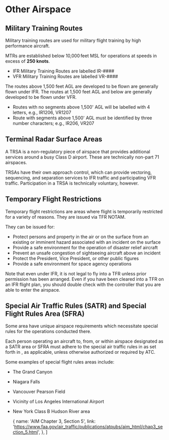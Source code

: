 

# Other Airspace

## Military Training Routes

Military training routes are used for military flight training by high
performance aircraft.

MTRs are established below 10,000 feet MSL for operations at speeds in excess of
**250 knots**.

-   IFR Military Training Routes are labelled IR-####
-   VFR Military Training Routes are labelled VR-####

The routes above 1,500 feet AGL are developed to be flown are generally flown
under IFR. The routes at 1,500 feet AGL and below are generally developed to be
flown under VFR.

-   Routes with no segments above 1,500' AGL will be labelled with 4 letters,
    e.g., IR1206, VR1207
-   Route with segments above 1,500' AGL must be identified by three number
    characters; e.g., IR206, VR207

## Terminal Radar Surface Areas

A TRSA is a non-regulatory piece of airspace that provides additional services
around a busy Class D airport. These are technically non-part 71 airspaces.

TRSAs have their own approach control, which can provide vectoring, sequencing,
and separation services to IFR traffic and participating VFR traffic.
Participation in a TRSA is technically voluntary, however.

## Temporary Flight Restrictions

Temporary flight restrictions are areas where flight is temporarily restricted
for a variety of reasons. They are issued via TFR NOTAM.

They can be issued for:

-   Protect persons and property in the air or on the surface from an existing
    or imminent hazard associated with an incident on the surface
-   Provide a safe environment for the operation of disaster relief aircraft
-   Prevent an unsafe congestion of sightseeing aircraft above an incident
-   Protect the President, Vice President, or other public figures
-   Provide a safe environment for space agency operations

Note that even under IFR, it is not legal to fly into a TFR unless prior
permission has been arranged. Even if you have been cleared into a TFR on an IFR
flight plan, you should double check with the controller that you are able to
enter the airspace.

## Special Air Traffic Rules (SATR) and Special Flight Rules Area (SFRA)

Some area have unique airspace requirements which necessitate special rules for
the operations conducted there.

Each person operating an aircraft to, from, or within airspace designated as a
SATR area or SFRA must adhere to the special air traffic rules in as set forth
in <Reg showTitle part="93" />, as applicable, unless otherwise authorized or
required by ATC.

Some examples of special flight rules areas include:

-   The Grand Canyon
-   Niagara Falls
-   Vancouver Pearson Field
-   Vicinity of Los Angeles International Airport
-   New York Class B Hudson River area

    {
        name: 'AIM Chapter 3, Section 5',
        link: 'https://www.faa.gov/air_traffic/publications/atpubs/aim_html/chap3_section_5.html',
    },
]

